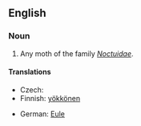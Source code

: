 ==English==

===Noun===
{{en-noun|sg=[[owlet]] [[moth]]}}

# Any moth of the family ''[[Noctuidae]]''.

====Translations====
{{trans-top|moth of family Noctuidae}}
* Czech: {{t-|cs|noční můra|f}}
* Finnish: [[yökkönen]]
{{trans-mid}}
* German: [[Eule]] {{f}}
{{trans-bottom}}